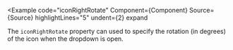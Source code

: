 
<Example
  code="iconRightRotate"
  Component={Component}
  Source={Source}
  highlightLines="5"
  undent={2}
  expand
>
  The `iconRightRotate` property can used to specify the rotation (in degrees)
  of the icon when the dropdown is open.
</Example>
